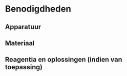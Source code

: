 # Benodigdheden

## Apparatuur

```{=html}
<!--
Opsomming van de apparatuur die nodig is en verwijzingen naar de `sip`'s (Standaard Instrument Procedure; `<protocol-code>-YYYY.NN`) indien die er zijn.
Indien geen specifiek `sip`'s voorhanden, illustreer de toegelaten apparatuur met foto's, geef het exacte type apparatuur mee, ...
-->
```
## Materiaal

```{=html}
<!--
Opsomming van gebruikte materialen.
Duidelijk aangeven welke materialen toelaatbaar zijn, welke volumes, afmetingen, materiaal, ... 
Vermeld bijvoorbeeld niet staalnamepotje, maar wel: vierkant flesje, volume 250 ml, gegradueerd, vervaardigd uit `PE`, met afsluitbare deksel uit `PP`.
-->
```
## Reagentia en oplossingen (indien van toepassing)

```{=html}
<!--
Een opsomming van reagentia, welke zuiverheid, volume, veiligheidsvoorschriften.
Bijvoorbeeld. Zwavelzuur (`H2SO4`), geconcentreerd (96%), pro analyse en veiligheidsinfo (sterk zuur, bijtend, gebruik handschoenen, bril en masker bij gebruik)
Een opsomming van oplossingen, welke zuiverheid, volume, veiligheidsvoorschriften.
Indien deze oplossingen zelf worden bereid, vermeld dan ook de bereidingswijze.
bijvoorbeeld: Zwavelzuur `1M`: verdun zwavelzuur geconcentreerd 18 maal met `ultrapuur` water.
Opgelet: giet altijd zwavelzuur bij water en nooit omgekeerd!
-->
```
